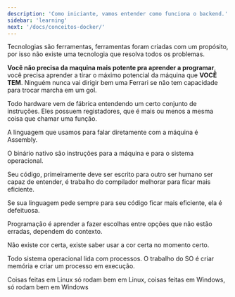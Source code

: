 ```yaml
---
description: 'Como iniciante, vamos entender como funciona o backend.'
sidebar: 'learning'
next: '/docs/conceitos-docker/'
---
```


Tecnologias são ferramentas, ferramentas foram criadas com um propósito, por isso não existe uma tecnologia que resolva todos os problemas.

**Você não precisa da maquina mais potente pra aprender a programar**, você precisa aprender a tirar o máximo potencial da máquina que **VOCÊ TEM**. Ninguém nunca vai dirigir bem uma Ferrari se não tem capacidade para trocar marcha em um gol.

Todo hardware vem de fábrica entendendo um certo conjunto de instruções. Eles possuem registadores, que é mais ou menos a mesma coisa que chamar uma função.

A linguagem que usamos para falar diretamente com a máquina é Assembly.

O binário nativo são instruções para a máquina e para o sistema operacional.

Seu código, primeiramente deve ser escrito para outro ser humano ser capaz de entender, é trabalho do compilador melhorar para ficar mais eficiente.

Se sua linguagem pede sempre para seu código ficar mais eficiente, ela é defeituosa.

Programação é aprender a fazer escolhas entre opções que não estão erradas, dependem do contexto.

Não existe cor certa, existe saber usar a cor certa no momento certo.

Todo sistema operacional lida com processos. O trabalho do SO é criar memória e criar um processo em execução.

Coisas feitas em Linux só rodam bem em Linux, coisas feitas em Windows, só rodam bem em Windows
